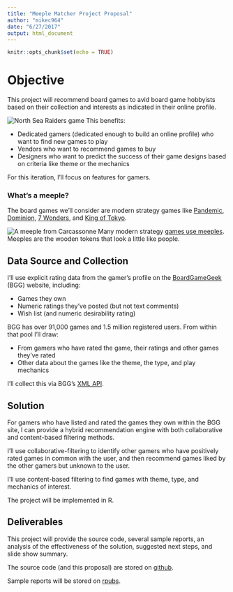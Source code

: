 ```yaml
---
title: "Meeple Matcher Project Proposal"
author: "mikec964"
date: "6/27/2017"
output: html_document
---
```


```r
knitr::opts_chunk$set(echo = TRUE)
```

# Objective
This project will recommend board games to avid board game hobbyists based on their collection and interests as indicated in their online profile.

![North Sea Raiders game](images/game- north sea raiders.jpg)
This benefits:

* Dedicated gamers (dedicated enough to build an online profile) who want to find new games to play
* Vendors who want to recommend games to buy
* Designers who want to predict the success of their game designs based on criteria like theme or the mechanics

For this iteration, I'll focus on features for gamers.

### What's a meeple?
The board games we'll consider are modern strategy games like [Pandemic](https://boardgamegeek.com/boardgame/30549/pandemic), [Dominion](https://boardgamegeek.com/boardgame/36218/dominion), [7 Wonders](https://boardgamegeek.com/boardgame/68448/7-wonders), and [King of Tokyo](https://boardgamegeek.com/boardgame/70323/king-tokyo).

![A meeple from Carcassonne](images/game- carcassonne.jpg)
Many modern strategy [games use meeples](https://boardgamegeek.com/geeklist/51968/games-featuring-meeple). Meeples are the wooden tokens that look a little like people.


## Data Source and Collection
I'll use explicit rating data from the gamer's profile on the [BoardGameGeek](https://www.boardgamegeek.com) (BGG) website, including:

* Games they own
* Numeric ratings they've posted (but not text comments)
* Wish list (and numeric desirability rating)

BGG has over 91,000 games and 1.5 million registered users. From within that pool I'll draw:

* From gamers who have rated the game, their ratings and other games they've rated
* Other data about the games like the theme, the type, and play mechanics

I'll collect this via BGG's [XML API](https://boardgamegeek.com/wiki/page/BGG_XML_API2).


## Solution
For gamers who have listed and rated the games they own within the BGG site, I can provide a hybrid recommendation engine with both collaborative and content-based filtering methods.

I'll use collaborative-filtering to identify other gamers who have positively rated games in common with the user, and then recommend games liked by the other gamers but unknown to the user.

I'll use content-based filtering to find games with theme, type, and mechanics of interest.

The project will be implemented in R.

## Deliverables
This project will provide the source code, several sample reports, an analysis of the effectiveness of the solution, suggested next steps, and slide show summary.

The source code (and this proposal) are stored on [github](https://github.com/mikec964/meeple-matcher).

Sample reports will be stored on [rpubs](http://rpubs.com/mike3d0g).

